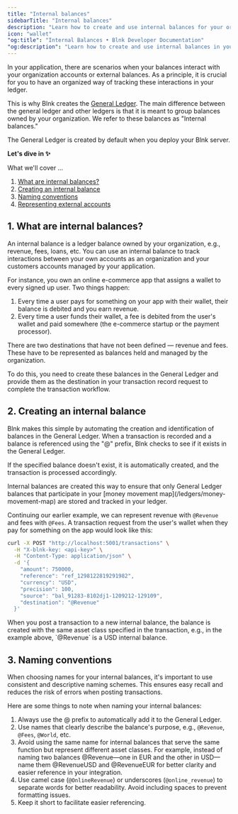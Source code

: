 ```yaml
---
title: "Internal balances"
sidebarTitle: "Internal balances"
description: "Learn how to create and use internal balances for your organization."
icon: "wallet"
"og:title": "Internal Balances • Blnk Developer Documentation" 
"og:description": "Learn how to create and use internal balances in your Blnk Ledger"
---
```



In your application, there are scenarios when your balances interact with your organization accounts or external balances. As a principle, it is crucial for you to have an organized way of tracking these interactions in your ledger.

This is why Blnk creates the [General Ledger](/ledgers/general-ledger). The main difference between the general ledger and other ledgers is that it is meant to group balances owned by your organization. We refer to these balances as "Internal balances."

<Note>
    The General Ledger is created by default when you deploy your Blnk server.
</Note>

**Let's dive in ✨**

What we'll cover …

1. [What are internal balances?](#1-what-are-internal-balances)
2. [Creating an internal balance](#2-creating-an-internal-balance)
3. [Naming conventions](#3-naming-conventions)
4. [Representing external accounts](#4-representing-external-accounts)

## 1. What are internal balances?

An internal balance is a ledger balance owned by your organization, e.g., revenue, fees, loans, etc. You can use an internal balance to track interactions between your own accounts as an organization and your customers accounts managed by your application. 

For instance, you own an online e-commerce app that assigns a wallet to every signed up user. Two things happen:

1. Every time a user pays for something on your app with their wallet, their balance is debited and you earn revenue. 
2. Every time a user funds their wallet, a fee is debited from the user's wallet and paid somewhere (the e-commerce startup or the payment processor).

There are two destinations that have not been defined — revenue and fees. These have to be represented as balances held and managed by the organization. 

To do this, you need to create these balances in the General Ledger and provide them as the destination in your transaction record request to complete the transaction workflow.

## 2. Creating an internal balance

Blnk makes this simple by automating the creation and identification of balances in the General Ledger. When a transaction is recorded and a balance is referenced using the "@" prefix, Blnk checks to see if it exists in the General Ledger.

If the specified balance doesn't exist, it is automatically created, and the transaction is processed accordingly.

<Info>
    Internal balances are created this way to ensure that only General Ledger balances that participate in your [money movement map](/ledgers/money-movement-map) are stored and tracked in your ledger.
</Info>

Continuing our earlier example, we can represent revenue with `@Revenue` and fees with `@Fees`. A transaction request from the user's wallet when they pay for something on the app would look like this:

```bash cURL
curl -X POST "http://localhost:5001/transactions" \
  -H "X-blnk-key: <api-key>" \
  -H "Content-Type: application/json" \
  -d '{
    "amount": 750000,
    "reference": "ref_1298122819291982",
    "currency": "USD",
    "precision": 100,
    "source": "bal_91283-8102dj1-1209212-129109",
    "destination": "@Revenue"
  }'
```

<Warning>
    When you post a transaction to a new internal balance, the balance is created with the same asset class specified in the transaction, e.g., in the example above, `@Revenue` is a USD internal balance.
</Warning>

## 3. Naming conventions

When choosing names for your internal balances, it's important to use consistent and descriptive naming schemes. This ensures easy recall and reduces the risk of errors when posting transactions. 

Here are some things to note when naming your internal balances:

1. Always use the @ prefix to automatically add it to the General Ledger.
2. Use names that clearly describe the balance's purpose, e.g., `@Revenue`, `@Fees`, `@World`, etc.
3. Avoid using the same name for internal balances that serve the same function but represent different asset classes. For example, instead of naming two balances @Revenue—one in EUR and the other in USD—name them @RevenueUSD and @RevenueEUR for better clarity and easier reference in your integration.
4. Use camel case (`@OnlineRevenue`) or underscores (`@online_revenue`) to separate words for better readability. Avoid including spaces to prevent formatting issues.
5. Keep it short to facilitate easier referencing.

<NeedHelp />